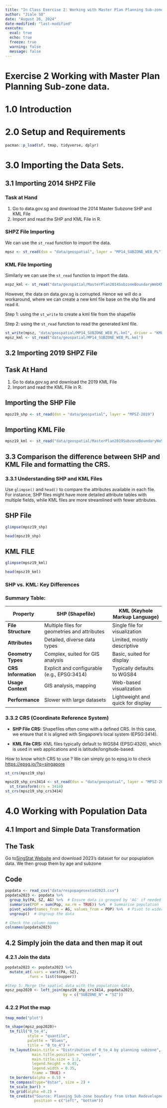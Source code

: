 ```yaml
---
title: "In Class Exercise 2: Working with Master Plan Planning Sub-zone Data"
author: "Jiale SO"
date: "August 26, 2024"
date-modified: "last-modified"
execute: 
  eval: true  
  echo: true
  freeze: true
  warning: false
  message: false
---
```


# Exercise 2 Working with Master Plan Planning Sub-zone data.

# 1.0 Introduction

# 2.0 Setup and Requirements

```r
pacman::p_load(sf, tmap, tidyverse, dplyr)
```

# 3.0 Importing the Data Sets.

## 3.1 Importing 2014 SHPZ File

::: panel-tabset
### Task at Hand

1.  Go to data.gov.sg and download the 2014 Master Subzone SHP and KML File
2.  Import and read the SHP and KML File in R.

### SHPZ File Importing

We can use the `st_read` function to import the data.

```r
mpsz <- st_read(dsn = "data/geospatial", layer = "MP14_SUBZONE_WEB_PL")
```

### KML File Importing

Similarly we can use the `st_read` function to import the data.

```r
mspz_kml <- st_read("data/geospatial/MasterPlan2014SubzoneBoundaryWebKML.kml")
```

However, the data on data.gov.sg is corrupted. Hence we will do a workaround, where we can create a new kml file base on the shp file and read it.

Step 1: using the `st_write` to create a kml file from the shapefile

Step 2: using the `st_read` function to read the generated kml file.

```r
st_write(mpsz, "data/geospatial/MP14_SUBZONE_WEB_PL.kml", driver = "KML")
mpsz_kml <- st_read("data/geospatial/MP14_SUBZONE_WEB_PL.kml")
```
:::

## 3.2 Importing 2019 SHPZ File

::: panel-tabset
## Task At Hand

1.  Go to data.gov.sg and download the 2019 KML File
2.  Import and read the KML File in R.

## Importing the SHP File

```r
mpsz19_shp <- st_read(dsn = "data/geospatial", layer = "MPSZ-2019")
```

## Importing KML File

```r
mpsz19_kml <- st_read("data/geospatial/MasterPlan2019SubzoneBoundaryNoSeaKML.kml")
```
:::

## 3.3 Comparison the difference between SHP and KML File and formatting the CRS.

### 3.3.1 Understanding SHP and KML Files

Use `glimpse()` and `head()` to compare the attributes available in each file. For instance, SHP files might have more detailed attribute tables with multiple fields, while KML files are more streamlined with fewer attributes.

::: panel-tabset
## SHP File

```r
glimpse(mpsz19_shp)
```

```r
head(mpsz19_shp)
```

## KML FILE

```r
glimpse(mpsz19_kml)
```

```r
head(mpsz19_kml)
```
:::

### SHP vs. KML: Key Differences

### Summary Table:

| Property            | SHP (Shapefile)                              | KML (Keyhole Markup Language)     |
|---------------------|----------------------------------------------|-----------------------------------|
| **File Structure**  | Multiple files for geometries and attributes | Single file for visualization     |
| **Attributes**      | Detailed, diverse data types                 | Limited, mostly descriptive       |
| **Geometry Types**  | Complex, suited for GIS analysis             | Basic, suited for display         |
| **CRS Information** | Explicit and configurable (e.g., EPSG:3414)  | Typically defaults to WGS84       |
| **Usage Context**   | GIS analysis, mapping                        | Web-based visualization           |
| **Performance**     | Slower with large datasets                   | Lightweight and quick for display |

### 3.3.2 CRS (Coordinate Reference System)

-   **SHP File CRS:** Shapefiles often come with a defined CRS. In this case, we ensure that it is aligned with Singapore’s local system (EPSG:3414).

-   **KML File CRS:** KML files typically default to WGS84 (EPSG:4326), which is used in web applications and is latitude/longitude-based.

::: {.callout-tip appearance="simple"}
How to know which CRS to use ? We can simply go to epsg.io to check <https://epsg.io/?q=singapore>
:::

```r
st_crs(mpsz19_shp)
```

```r
mpsz19_shp_crs3414 <- st_read(dsn = "data/geospatial", layer = "MPSZ-2019") %>%
  st_transform(crs = 3414)
st_crs(mpsz19_shp_crs3414)
```

# 4.0 Working with Population Data

## 4.1 Import and Simple Data Transformation

::: panel-tabset
## The Task

Go to[SingStat Website](https://www.singstat.gov.sg/find-data/search-by-theme/population/geographic-distribution/latest-data) and download 2023's dataset for our popuplation data. We then group them by age and subzone

## Code

```r
popdata <- read_csv("data/respopagesextod2023.csv")
popdata2023 <- popdata %>%
  group_by(PA, SZ, AG) %>%  # Ensure data is grouped by 'AG' if needed
  summarise(POP = sum(Pop, na.rm = TRUE)) %>%  # Summarise population
  pivot_wider(names_from = AG, values_from = POP) %>%  # Pivot to wider format
  ungroup()  # Ungroup the data

# Check the column names
colnames(popdata2023)

```
:::

## 4.2 Simply join the data and then map it out

### 4.2.1 Join the data 

```r
popdata2023 <- popdata2023 %>%
  mutate_at(.vars = vars(PA, SZ), 
          .funs = list(toupper))

#Step 5: Merge the spatial data with the population data
mpsz_pop2020 <- left_join(mpsz19_shp_crs3414, popdata2023,
                          by = c("SUBZONE_N" = "SZ"))
```

### 4.2.2 Plot the map

```r
tmap_mode("plot")

tm_shape(mpsz_pop2020)+
  tm_fill("0_to_4", 
          style = "quantile", 
          palette = "Blues",
          title = "0_to_4") +
  tm_layout(main.title = "Distribution of 0_to_4 by planning subzone",
            main.title.position = "center",
            main.title.size = 1.2,
            legend.height = 0.45, 
            legend.width = 0.35,
            frame = TRUE) +
  tm_borders(alpha = 0.5) +
  tm_compass(type="8star", size = 2) +
  tm_scale_bar() +
  tm_grid(alpha =0.2) +
  tm_credits("Source: Planning Sub-zone boundary from Urban Redevelopment Authorithy (URA)\n and Population data from Department of Statistics DOS", 
             position = c("left", "bottom"))
```
